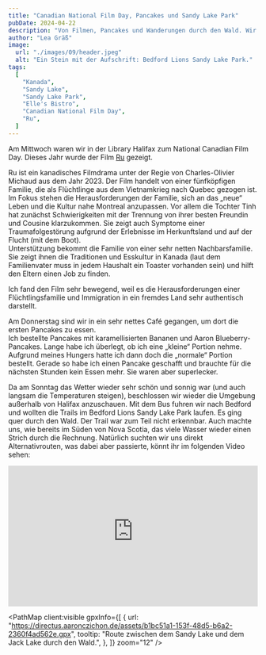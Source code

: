 ```yaml
---
title: "Canadian National Film Day, Pancakes und Sandy Lake Park"
pubDate: 2024-04-22
description: "Von Filmen, Pancakes und Wanderungen durch den Wald. Wir haben wieder einiges erlebt!"
author: "Lea Gräß"
image:
  url: "./images/09/header.jpeg"
  alt: "Ein Stein mit der Aufschrift: Bedford Lions Sandy Lake Park."
tags:
  [
    "Kanada",
    "Sandy Lake",
    "Sandy Lake Park",
    "Elle's Bistro",
    "Canadian National Film Day",
    "Ru",
  ]
---
```



<DirectusImage assetId="51862315-1347-4941-883f-70ae409806d0.jpg" />

Am Mittwoch waren wir in der Library Halifax zum National Canadian Film Day. Dieses Jahr wurde der Film [Ru](https://www.imdb.com/title/tt28353291/) gezeigt.

Ru ist ein kanadisches Filmdrama unter der Regie von Charles-Olivier Michaud aus dem Jahr 2023. Der Film handelt von einer fünfköpfigen Familie, die als Flüchtlinge aus dem Vietnamkrieg nach Quebec gezogen ist. Im Fokus stehen die Herausforderungen der Familie, sich an das „neue“ Leben und die Kultur nahe Montreal anzupassen. Vor allem die Tochter Tinh hat zunächst Schwierigkeiten mit der Trennung von ihrer besten Freundin und Cousine klarzukommen. Sie zeigt auch Symptome einer Traumafolgestörung aufgrund der Erlebnisse im Herkunftsland und auf der Flucht (mit dem Boot).  
Unterstützung bekommt die Familie von einer sehr netten Nachbarsfamilie. Sie zeigt ihnen die Traditionen und Esskultur in Kanada (laut dem Familienvater muss in jedem Haushalt ein Toaster vorhanden sein) und hilft den Eltern einen Job zu finden.

Ich fand den Film sehr bewegend, weil es die Herausforderungen einer Flüchtlingsfamilie und Immigration in ein fremdes Land sehr authentisch darstellt.

<DirectusImage assetId="a941ca65-7592-4561-8010-767bb9398a24.jpg" />

Am Donnerstag sind wir in ein sehr nettes Café gegangen, um dort die ersten Pancakes zu essen.  
Ich bestellte Pancakes mit karamellisierten Bananen und Aaron Blueberry-Pancakes. Lange habe ich überlegt, ob ich eine „kleine“ Portion nehme. Aufgrund meines Hungers hatte ich dann doch die „normale“ Portion bestellt. Gerade so habe ich einen Pancake geschafft und brauchte für die nächsten Stunden kein Essen mehr. Sie waren aber superlecker.

<DirectusImage assetId="7f4502a0-58a0-43bb-a570-c524b13cf9af.jpg" />

Da am Sonntag das Wetter wieder sehr schön und sonnig war (und auch langsam die Temperaturen steigen), beschlossen wir wieder die Umgebung außerhalb von Halifax anzuschauen. Mit dem Bus fuhren wir nach Bedford und wollten die Trails im Bedford Lions Sandy Lake Park laufen. Es ging quer durch den Wald. Der Trail war zum Teil nicht erkennbar. Auch machte uns, wie bereits im Süden von Nova Scotia, das viele Wasser wieder einen Strich durch die Rechnung. Natürlich suchten wir uns direkt Alternativrouten, was dabei aber passierte, könnt ihr im folgenden Video sehen:

<div style="position: relative; padding-top: 56.25%;">
  <iframe
    src="https://customer-rnx58v5rm01lsk0m.cloudflarestream.com/8da330e9cf857eeda0e8b6a51c2a6900/iframe?poster=https%3A%2F%2Fcustomer-rnx58v5rm01lsk0m.cloudflarestream.com%2F8da330e9cf857eeda0e8b6a51c2a6900%2Fthumbnails%2Fthumbnail.jpg%3Ftime%3D%26height%3D600"
    loading="lazy"
    style="border: none; position: absolute; top: 0; left: 0; height: 100%; width: 100%;"
    allow="accelerometer; gyroscope; autoplay; encrypted-media; picture-in-picture;"
    allowfullscreen="true"
  ></iframe>
</div>

<PathMap
  client:visible
  gpxInfo={[
    {
      url: "https://directus.aaronczichon.de/assets/b1bc51a1-153f-48d5-b6a2-2360f4ad562e.gpx",
      tooltip:
        "Route zwischen dem Sandy Lake und dem Jack Lake durch den Wald.",
    },
  ]}
  zoom="12"
/>
<br />
